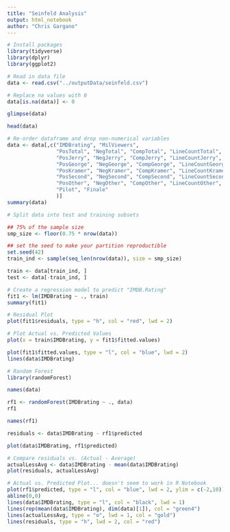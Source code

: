 ```yaml
---
title: "Seinfeld Analysis"
output: html_notebook
author: "Chris Gargano"
---
```


```r
# Install packages
library(tidyverse)
library(dplyr)
library(ggplot2)
```

```r
# Read in data file
data <- read.csv("../outputData/seinfeld.csv")

# Replace na values with 0
data[is.na(data)] <- 0

glimpse(data)

head(data)

# Re-order dataframe and drop non-numerical variables
data <- data[,c("IMDBrating", "MilViewers",
                "PosTotal", "NegTotal", "CompTotal", "LineCountTotal", "WordCountTotal",
                "PosJerry", "NegJerry", "CompJerry", "LineCountJerry", "WordCountJerry",
                "PosGeorge", "NegGeorge", "CompGeorge", "LineCountGeorge", "WordCountGeorge",
                "PosKramer", "NegKramer", "CompKramer", "LineCountKramer", "WordCountKramer",
                "PosSecond", "NegSecond", "CompSecond", "LineCountSecond", "WordCountSecond",
                "PosOther", "NegOther", "CompOther", "LineCountOther", "WordCountOther",
                "Pilot", "Finale"
                )]
summary(data)
```

```r
# Split data into test and training subsets

## 75% of the sample size
smp_size <- floor(0.75 * nrow(data))

## set the seed to make your partition reproductible
set.seed(42)
train_ind <- sample(seq_len(nrow(data)), size = smp_size)

train <- data[train_ind, ]
test <- data[-train_ind, ]

```

```r
# Create a regression model to predict "IMDB.Rating"
fit1 <- lm(IMDBrating ~ ., train)
summary(fit1)

# Residual Plot
plot(fit1$residuals, type = "h", col = "red", lwd = 2)

# Plot Actual vs. Predicted Values
plot(x = train$IMDBrating, y = fit1$fitted.values)

plot(fit1$fitted.values, type = "l", col = "blue", lwd = 2)
lines(data$IMDBrating)

```

```r
# Random Forest
library(randomForest)

names(data)

rf1 <- randomForest(IMDBrating ~ ., data)
rf1

names(rf1)

residuals <- data$IMDBrating - rf1$predicted

plot(data$IMDBrating, rf1$predicted)

# Compare residuals vs. (Actual - Average)
actualLessAvg <- data$IMDBrating - mean(data$IMDBrating)
plot(residuals, actualLessAvg)

# Actual vs. Predicted Plot... doesn't seem to work in R Notebook
plot(rf1$predicted, type = "l", col = "blue", lwd = 2, ylim = c(-2,10))
abline(0,0)
lines(data$IMDBrating, type = "l", col = "black", lwd = 1)
lines(rep(mean(data$IMDBrating), dim(data)[1]), col = "green4")
lines(actualLessAvg, type = "o", lwd = 1, col = "gold")
lines(residuals, type = "h", lwd = 2, col = "red")

```



```r


```